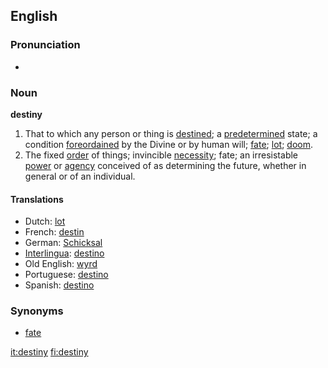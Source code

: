 ==English==

===Pronunciation===
*{{audio|en-us-destiny.ogg|Audio (US)}}

===Noun===
'''destiny'''

# That to which any person or thing is [[destined]]; a [[predetermined]] state; a condition [[foreordained]] by the Divine or by human will; [[fate]]; [[lot]]; [[doom]].
#The fixed [[order]] of things; invincible [[necessity]]; fate; an irresistable [[power]] or [[agency]] conceived of as determining the future, whether in general or of an individual.

====Translations====
*Dutch: [[lot]] {{n}}
*French: [[destin]] {{m}}
*German: [[Schicksal]] {{n}}
*[[Interlingua]]: [[destino]]
*Old English: [[wyrd]]
*Portuguese: [[destino]] {{m}}
*Spanish: [[destino]] {{m}}

===Synonyms===
*[[fate]]

{{webster}}

[[it:destiny]]
[[fi:destiny]]